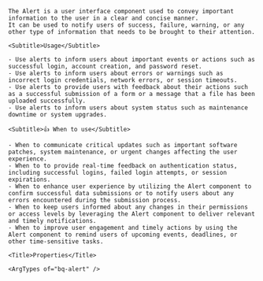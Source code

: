 
<div className="bq-doc__wrapper" data-theme="light">
  <div className="bq-doc__container">
    <Title>Alert</Title>

    The Alert is a user interface component used to convey important information to the user in a clear and concise manner.
    It can be used to notify users of success, failure, warning, or any other type of information that needs to be brought to their attention.

    <Subtitle>Usage</Subtitle>

    - Use alerts to inform users about important events or actions such as successful login, account creation, and password reset.
    - Use alerts to inform users about errors or warnings such as incorrect login credentials, network errors, or session timeouts.
    - Use alerts to provide users with feedback about their actions such as a successful submission of a form or a message that a file has been uploaded successfully.
    - Use alerts to inform users about system status such as maintenance downtime or system upgrades.

    <Subtitle>👍 When to use</Subtitle>

    - When to communicate critical updates such as important software patches, system maintenance, or urgent changes affecting the user experience.
    - When to to provide real-time feedback on authentication status, including successful logins, failed login attempts, or session expirations.
    - When to enhance user experience by utilizing the Alert component to confirm successful data submissions or to notify users about any errors encountered during the submission process.
    - When to keep users informed about any changes in their permissions or access levels by leveraging the Alert component to deliver relevant and timely notifications.
    - When to improve user engagement and timely actions by using the Alert component to remind users of upcoming events, deadlines, or other time-sensitive tasks.

    <Title>Properties</Title>

    <ArgTypes of="bq-alert" />
  </div>
</div>

